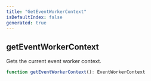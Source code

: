 ```yaml
---
title: "GetEventWorkerContext"
isDefaultIndex: false
generated: true
---
```



<!-- This file was generated from the CommandKit source. Do not modify. Instead, re-run the "docgen" script -->


## getEventWorkerContext

<GenerationInfo sourceFile="packages/commandkit/src/app/events/EventWorkerContext.ts" sourceLine="48" packageName="commandkit" />

Gets the current event worker context.

```ts title="Signature"
function getEventWorkerContext(): EventWorkerContext
```
